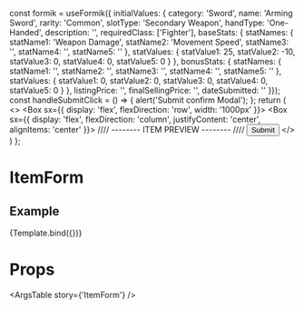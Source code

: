 
  const formik = useFormik({
    initialValues: {
      category: 'Sword',
      name: 'Arming Sword',
      rarity: 'Common',
      slotType: 'Secondary Weapon',
      handType: 'One-Handed',
      description: '',
      requiredClass: ['Fighter'],
      baseStats: {
        statNames: {
          statName1: 'Weapon Damage',
          statName2: 'Movement Speed',
          statName3: '',
          statName4: '',
          statName5: ''
        },
        statValues: {
          statValue1: 25,
          statValue2: -10,
          statValue3: 0,
          statValue4: 0,
          statValue5: 0
        }
      },
      bonusStats: {
        statNames: {
          statName1: '',
          statName2: '',
          statName3: '',
          statName4: '',
          statName5: ''
        },
        statValues: {
          statValue1: 0,
          statValue2: 0,
          statValue3: 0,
          statValue4: 0,
          statValue5: 0
        }
      },
    listingPrice: '',
    finalSellingPrice: '',
    dateSubmitted: ''
  }});
  const handleSubmitClick = () => {
    alert('Submit confirm Modal');
  };
  return (
    <>
      <Box sx={{ display: 'flex', flexDirection: 'row', width: '1000px' }}>
        <ItemForm formik={formik}/>
        <Box sx={{ display: 'flex', flexDirection: 'column', justifyContent: 'center', alignItems: 'center' }}>
          <Typography>//// -------- ITEM PREVIEW  --------  ////</Typography>
          <EquipmentCard data={formik.values} isDisabled={true} />
          <Button onClick={handleSubmitClick}>
            Submit
          </Button>
        </Box>
      </Box>
    </>
  )
};

<Meta
  title='Components/ItemForm'
  component={ItemForm}
/>

# ItemForm
<Description of={ItemForm}/>


## Example
<Canvas>
  <Story name='ItemForm'>
    {Template.bind({})}
  </Story>
</Canvas>

# Props
<ArgsTable story={'ItemForm'} />